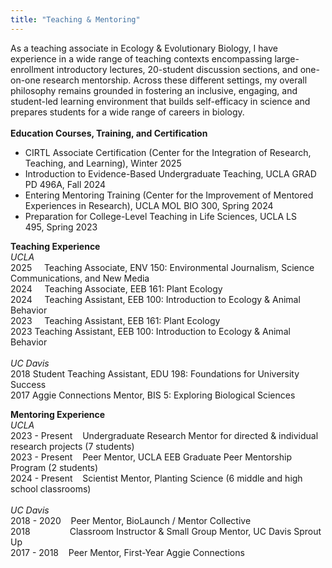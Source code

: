 ```yaml
---
title: "Teaching & Mentoring"
---
```


As a teaching associate in Ecology & Evolutionary Biology, I have experience in a wide range of teaching contexts encompassing large-enrollment introductory lectures, 20-student discussion sections, and one-on-one research mentorship. Across these different settings, my overall philosophy remains grounded in fostering an inclusive, engaging, and student-led learning environment that builds self-efficacy in science and prepares students for a wide range of careers in biology. \
**​**\
**​Education Courses, Training, and Certification**

-   CIRTL Associate Certification (Center for the Integration of Research, Teaching, and Learning), Winter 2025
-   Introduction to Evidence-Based Undergraduate Teaching, UCLA GRAD PD 496A, Fall 2024
-   Entering Mentoring Training (Center for the Improvement of Mentored Experiences in Research), UCLA MOL BIO 300, Spring 2024
-   Preparation for College-Level Teaching in Life Sciences, UCLA LS 495, Spring 2023

**Teaching Experience**\
*UCLA*\
2025     Teaching Associate, ENV 150: Environmental Journalism, Science Communications, and New Media\
2024     Teaching Associate, EEB 161: Plant Ecology\
2024     Teaching Assistant, EEB 100: Introduction to Ecology & Animal Behavior\
2023     Teaching Assistant, EEB 161: Plant Ecology\
2023 Teaching Assistant, EEB 100: Introduction to Ecology & Animal Behavior\
\
*​UC Davis*\
2018 Student Teaching Assistant, EDU 198: Foundations for University Success\
2017 Aggie Connections Mentor, BIS 5: Exploring Biological Sciences

**Mentoring Experience**\
*UCLA*\
2023 - Present    Undergraduate Research Mentor for directed & individual research projects (7 students)​\
​2023 - Present    Peer Mentor, UCLA EEB Graduate Peer Mentorship Program (2 students)\
2024 - Present    Scientist Mentor, Planting Science (6 middle and high school classrooms)\
\
*​UC Davis*\
2018 - 2020    Peer Mentor, BioLaunch / Mentor Collective\
2018                Classroom Instructor & Small Group Mentor, UC Davis Sprout Up\
2017 - 2018    Peer Mentor, First-Year Aggie Connections

